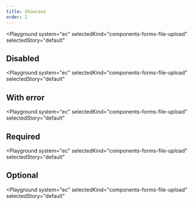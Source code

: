 ```yaml
---
title: Showcase
order: 2
---
```




<Playground
  system="ec"
  selectedKind="components-forms-file-upload"
  selectedStory="default"
>
  <TextInput
    id="file-upload-id"
    name={demoContentDefault.name}
    label={demoContentDefault.label}
    helperText={demoContentDefault.helperText}
  />
</Playground>

## Disabled

<Playground
  system="ec"
  selectedKind="components-forms-file-upload"
  selectedStory="default"
>
  <TextInput
    id="file-upload-id-2"
    name={demoContentDefault.name}
    label={demoContentDefault.label}
    helperText={demoContentDefault.helperText}
    disabled
  />
</Playground>

## With error

<Playground
  system="ec"
  selectedKind="components-forms-file-upload"
  selectedStory="default"
>
  <TextInput
    id="file-upload-id-3"
    name={demoContentDefault.name}
    label={demoContentDefault.label}
    helperText={demoContentDefault.helperText}
    invalid
    invalidText="This is the error message"
  />
</Playground>

## Required

<Playground
  system="ec"
  selectedKind="components-forms-file-upload"
  selectedStory="default"
>
  <TextInput
    id="file-upload-id-4"
    name={demoContentDefault.name}
    label={demoContentDefault.label}
    helperText={demoContentDefault.helperText}
    required
    requiredText="*"
  />
</Playground>

## Optional

<Playground
  system="ec"
  selectedKind="components-forms-file-upload"
  selectedStory="default"
>
  <TextInput
    id="file-upload-id-5"
    name={demoContentDefault.name}
    label={demoContentDefault.label}
    helperText={demoContentDefault.helperText}
    optionalText=" (optional)"
  />
</Playground>
